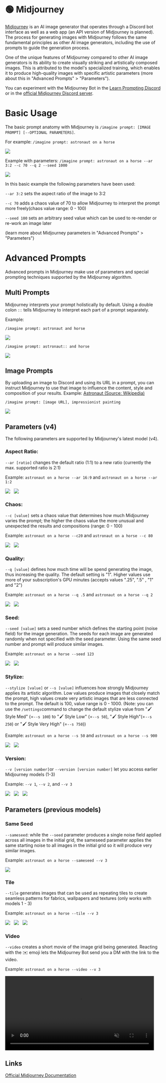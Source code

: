 
# 🟢 Midjourney

[Midjourney](https://www.midjourney.com) is an AI image generator that operates through a Discord bot interface as well as a web app (an API version of Midjourney is planned). The process for generating images with Midjourney follows the same fundamental principles as other AI image generators, including the use of prompts to guide the generation process.

One of the unique features of Midjourney compared to other AI image generators is its ability to create visually striking and artistically composed images. This is attributed to the model's specialized training, which enables it to produce high-quality images with specific artistic parameters (more about this in "Advanced Prompts" >
"Parameters").

You can experiment with the Midjourney Bot in the [Learn Prompting Discord](https://learnprompting.org/discord) or in the [official Midjourney Discord server](https://discord.gg/midjourney).

# Basic Usage

The basic prompt anatomy with Midjourney is `/imagine prompt: [IMAGE PROMPT] [--OPTIONAL PARAMETERS]`.

For example: `/imagine prompt: astronaut on a horse`

<div style={{ textAlign: "center" }}>
  <Image
    src="/docs/assets/images_chapter/midjourney_astronaut.webp"
    className="img-docs"
    width={1024}
    height={1024}
    style={{ width: "350px", margin: "auto" }}
  />
</div>

Example with parameters: `/imagine prompt: astronaut on a horse --ar 3:2 --c 70 --q 2 --seed 1000 `

<div style={{ textAlign: "center" }}>
  <Image
    src="/docs/assets/images_chapter/midjourney_astronaut_params.webp"
    className="img-docs"
    width={1536}
    height={1024}
    style={{ width: "350px", margin: "auto" }}
  />
</div>

In this basic example the following parameters have been used:

`--ar 3:2` sets the aspect ratio of the image to 3:2

`--c 70` adds a chaos value of 70 to allow Midjourney to interpret the prompt more freely(chaos value range: 0 - 100)

`--seed 100` sets an arbitrary seed value which can be used to re-render or re-work an image later

(learn more about Midjourney parameters in "Advanced Prompts" >
"Parameters")

# Advanced Prompts

Advanced prompts in Midjourney make use of parameters and special prompting techniques supported by the Midjourney algorithm.

## Multi Prompts

Midjourney interprets your prompt holistically by default. Using a double colon `::` tells Midjourney to interpret each part of a prompt separately.

Example:

```text
/imagine prompt: astronaut and horse
```

<div style={{ textAlign: "center" }}>
  <Image
    src="/docs/assets/images_chapter/midjourney_astronaut_multi1.webp"
    className="img-docs"
    width={1024}
    height={1024}
    style={{ width: "350px", margin: "auto" }}
  />
</div>

```text
/imagine prompt: astronaut:: and horse
```

<div style={{ textAlign: "center" }}>
  <Image
    src="/docs/assets/images_chapter/midjourney_astronaut_multi2.webp"
    className="img-docs"
    width={1024}
    height={1024}
    style={{ width: "350px", margin: "auto" }}
  />
</div>

## Image Prompts

By uploading an image to Discord and using its URL in a prompt, you can instruct Midjourney to use that image to influence the content, style and composition of your results.
Example:
[Astronaut (Source: Wikipedia)](<https://en.wikipedia.org/wiki/Astronaut#/media/File:STS41B-35-1613_-_Bruce_McCandless_II_during_EVA_(Retouched).webp>)

```text
/imagine prompt: [image URL], impressionist painting
```

<div style={{ textAlign: "center" }}>
  <Image
    src="/docs/assets/images_chapter/midjourney_astronaut_ip2.webp"
    className="img-docs"
    width={1024}
    height={1024}
    style={{ width: "350px", margin: "auto" }}
  />
</div>

## Parameters (v4)

The following parameters are supported by Midjourney's latest model (v4).

### Aspect Ratio:

`--ar [ratio]` changes the default ratio (1:1) to a new ratio (currently the max. supported ratio is 2:1)

Example: `astronaut on a horse --ar 16:9` and `astronaut on a horse --ar 1:2`

<div style={{ textAlign: "center" }}>
  <Image
    src="/docs/assets/images_chapter/midjourney_astronaut_params_a169.webp"
    className="img-docs"
    width={1792}
    height={1024}
    style={{ width: "350px", margin: "auto" }}
  />
  &nbsp;
  <Image
    src="/docs/assets/images_chapter/midjourney_astronaut_params_a12.webp"
    className="img-docs"
    width={1024}
    height={2048}
    style={{ width: "175px", margin: "auto" }}
  />
</div>

### Chaos:

`--c [value]` sets a chaos value that determines how much Midjourney varies the prompt; the higher the chaos value the more unusual and unexpected the results and compositions (range: 0 - 100)

Example: `astronaut on a horse --c20` and `astronaut on a horse --c 80`

<div style={{ textAlign: "center" }}>
  <Image
    src="/docs/assets/images_chapter/midjourney_astronaut_params_c20.webp"
    className="img-docs"
    width={1024}
    height={1024}
    style={{ width: "350px", margin: "auto" }}
  />
  &nbsp;
  <Image
    src="/docs/assets/images_chapter/midjourney_astronaut_params_c80.webp"
    className="img-docs"
    width={1024}
    height={1024}
    style={{ width: "350px", margin: "auto" }}
  />
</div>

### Quality:

`--q [value]` defines how much time will be spend generating the image, thus increasing the quality. The default setting is "1". Higher values use more of your subscription's GPU minutes (accepts values ".25", ".5" , "1" and "2")

Example: `astronaut on a horse --q .5` and `astronaut on a horse --q 2`

<div style={{ textAlign: "center" }}>
  <Image
    src="/docs/assets/images_chapter/midjourney_astronaut_params_q05.webp"
    className="img-docs"
    width={1024}
    height={1024}
    style={{ width: "350px", margin: "auto" }}
  />
  &nbsp;
  <Image
    src="/docs/assets/images_chapter/midjourney_astronaut_params_q2.webp"
    className="img-docs"
    width={1024}
    height={1024}
    style={{ width: "350px", margin: "auto" }}
  />
</div>

### Seed:

`--seed [value]` sets a seed number which defines the starting point (noise field) for the image generation. The seeds for each image are generated randomly when not specified with the seed parameter. Using the same seed number and prompt will produce similar images.

Example: `astronaut on a horse --seed 123`

<div style={{ textAlign: "center" }}>
  <Image
    src="/docs/assets/images_chapter/midjourney_astronaut_params_seed123.webp"
    className="img-docs"
    width={1024}
    height={1024}
    style={{ width: "350px", margin: "auto" }}
  />
  &nbsp;
  <Image
    src="/docs/assets/images_chapter/midjourney_astronaut_params_seed123.webp"
    className="img-docs"
    width={1024}
    height={1024}
    style={{ width: "350px", margin: "auto" }}
  />
</div>

### Stylize:

`--stylize [value]` or `--s [value]` influences how strongly Midjourney applies its artistic algorithm. Low values produce images that closely match the prompt, high values create very artistic images that are less connected to the prompt. The default is 100, value range is 0 - 1000.
(Note: you can use the `/settings`command to change the default stylize value from "🖌️ Style Med" (=`--s 100`) to "🖌️ Style Low" (=`--s 50`), "🖌️ Style High"(=`--s 250`) or "🖌️ Style Very High" (=`--s 750`))

Example: `astronaut on a horse --s 50` and `astronaut on a horse --s 900`

<div style={{ textAlign: "center" }}>
  <Image
    src="/docs/assets/images_chapter/midjourney_astronaut_params_s50.webp"
    className="img-docs"
    width={1024}
    height={1024}
    style={{ width: "350px", margin: "auto" }}
  />
  &nbsp;
  <Image
    src="/docs/assets/images_chapter/midjourney_astronaut_params_s900.webp"
    className="img-docs"
    width={1024}
    height={1024}
    style={{ width: "350px", margin: "auto" }}
  />
</div>

### Version:

`--v [version number]`or `--version [version number]` let you access earlier Midjourney models (1-3)

Example: `--v 1`, `--v 2`, and `--v 3`

<div style={{ textAlign: "center" }}>
  <Image
    src="/docs/assets/images_chapter/midjourney_astronaut_params_v1.webp"
    className="img-docs"
    width={512}
    height={512}
    style={{ width: "220px", margin: "auto" }}
  />
  &nbsp;
  <Image
    src="/docs/assets/images_chapter/midjourney_astronaut_params_v2.webp"
    className="img-docs"
    width={512}
    height={512}
    style={{ width: "220px", margin: "auto" }}
  />
  &nbsp;
  <Image
    src="/docs/assets/images_chapter/midjourney_astronaut_params_v3.webp"
    className="img-docs"
    width={512}
    height={512}
    style={{ width: "220px", margin: "auto" }}
  />
</div>

## Parameters (previous models)

### Same Seed

`--sameseed`: while the `--seed` parameter produces a single noise field applied across all images in the initial grid, the sameseed parameter applies the same starting noise to all images in the initial grid so it will produce very similar images.

Example: `astronaut on a horse --sameseed --v 3`

<div style={{ textAlign: "center" }}>
  <Image
    src="/docs/assets/images_chapter/midjourney_astronaut_params_sameseed.webp"
    className="img-docs"
    width={512}
    height={512}
    style={{ width: "350px", margin: "auto" }}
  />
</div>

### Tile

`--tile` generates images that can be used as repeating tiles to create seamless patterns for fabrics, wallpapers and textures (only works with models 1 - 3)

Example: `astronaut on a horse --tile --v 3`

<div style={{ textAlign: "center" }}>
  <Image
    src="/docs/assets/images_chapter/midjourney_astronaut_params_tilegrid.webp"
    className="img-docs"
    width={512}
    height={512}
    style={{ width: "220px", margin: "auto" }}
  />
  &nbsp;
  <Image
    src="/docs/assets/images_chapter/midjourney_astronaut_params_tile.webp"
    className="img-docs"
    width={1024}
    height={1024}
    style={{ width: "220px", margin: "auto" }}
  />
  &nbsp;
  <Image
    src="/docs/assets/images_chapter/midjourney_astronaut_params_tilecomplete.webp"
    className="img-docs"
    width={2048}
    height={2048}
    style={{ width: "220px", margin: "auto" }}
  />
</div>

### Video

`--video` creates a short movie of the image grid being generated. Reacting with the ✉️ emoji lets the Midjourney Bot send you a DM with the link to the video.

Example: `astronaut on a horse --video --v 3`

<div style={{ textAlign: "center" }}>
  <video className="img-docs" height="240" autoPlay muted controls>
    <source className="img-docs" src="/midjourney.mp4" type="video/mp4" />
  </video>
</div>

## Links

[Official Midjourney Documentation](https://docs.midjourney.com/)
